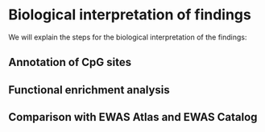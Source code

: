 # Biological interpretation of findings
We will explain the steps for the biological interpretation of the findings:

## Annotation of CpG sites
## Functional enrichment analysis
## Comparison with EWAS Atlas and EWAS Catalog